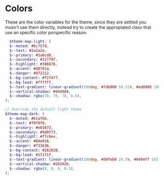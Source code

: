 
<Meta title="Style Guide/Colors" />

# Colors

These are the color variables for the theme, since they are settled you musn't  use them directly,
instead try to create the appropiated class that use an specific color porspecific reason.

```scss
  $theme-map-light: (
  $--muted: #6c757d,
  $--text: #2a2a2a,
  $--primary: #1a8cd8,
  $--secondary: #127797,
  $--highlight: #386676,
  $--accent: #d8701a,
  $--danger: #972212,
  $--bg-content: #f2f4f7,
  $--bg-lead: #ffffff,
  $--text-gradient: linear-gradient(180deg, #7db800 50.31%, #ed0900 100%),
  $--vertical-shadow: #d4d4d4,
  $--shadow: rgba(78, 78, 78, 0.5),
);

// Override the default light theme
$theme-map-dark: (
  $--muted: #b1afbb,
  $--text: #f0f0f0,
  $--primary: #e01673,
  $--secondary: #9d0f73,
  $--highlight: #ffc6ee,
  $--accent: #84e016,
  $--danger: #f33636,
  $--bg-content: #282828,
  $--bg-lead: #1f1f1f,
  $--text-gradient: linear-gradient(180deg, #50feb0 24.5%, #6494ff 103.25%),
  $--vertical-shadow: #202020,
  $--shadow: rgba(0, 0, 0, 0.3),
);
```